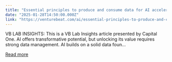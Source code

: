 ```yaml
---
title: "Essential principles to produce and consume data for AI acceleration"
date: "2025-01-28T14:50:00.000Z"
link: "https://venturebeat.com/ai/essential-principles-to-produce-and-consume-data-for-ai-acceleration/"
---
```


VB LAB INSIGHTS: This is a VB Lab Insights article presented by Capital One. AI offers transformative potential, but unlocking its value requires strong data management. AI builds on a solid data foun...

[Read more](https://venturebeat.com/ai/essential-principles-to-produce-and-consume-data-for-ai-acceleration/)
